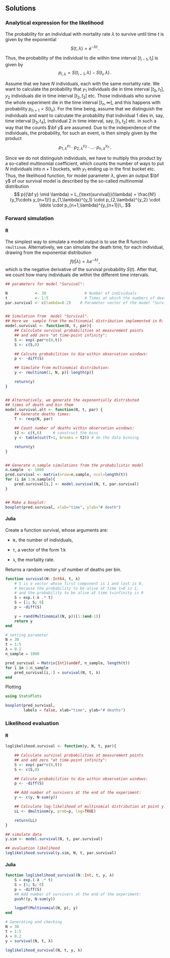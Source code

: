 ## Solutions

### Analytical expression for the likelihood

The probability for an individual with mortality rate $\lambda$ to survive until time $t$ is given by the exponential
$$
S(t,\lambda)=e^{-\lambda t}\,.
$$

Thus, the probability of the individual to die within time interval $[t_{i-1},t_i]$ is given by
$$
p_{i,\lambda}=S(t_{i-1},\lambda) - S(t_i,\lambda)\,.
$$

Assume that we have $N$ individuals, each with the same mortality rate.
We want to calculate the probability that $y_1$ individuals die in time interval $[t_0,t_1]$, $y_2$ individuals die in time interval $[t_2,t_3]$ etc.
Those individuals who survive the whole experiment die in the time interval $[t_n,\infty]$, and this happens with probability $p_{n+1}=S(t_n)$.
For the time being, assume that we distinguish the individuals and want to calculate the probability that individual 1 dies in, say, time interval $[t_3,t_4]$, individual 2 in time interval, say, $[t_1,t_2]$ etc. in such a way that the counts $\bf y$ are assumed.
Due to the independence of the individuals, the probability, for such an event, is then simply given by the product
$$
p_{1,\lambda}^{y_1} \cdot p_{2,\lambda}^{y_2} \cdot \ldots \cdot \, p_{n,\lambda}^{y_n}\,.
$$

Since we do not distinguish individuals, we have to multiply this product by a so-called multinomial coefficient, which counts the number of ways to put $N$ individuals into $n+1$ buckets, with $y_1$ ending up in the first bucket etc.
Thus, the likelihood function, for model parameter $\lambda$, given an output $\bf y$ of our survival model is described by the so-called multinomial distribution
$$
p({\bf y} \mid \lambda) = L_{\text{survival}}(\lambda)
=
\frac{N!}{y_1!\cdots y_{n+1}!} p_{1,\lambda}^{y_1} \cdot p_{2,\lambda}^{y_2} \cdot \ldots \cdot p_{n+1,\lambda}^{y_{n+1}}\,.
$$


### Forward simulation {.tabset}

#### R
The simplest way to simulate a model output is to use the R function `rmultinom`.
Alternatively, we can simulate the death time, for each individual, drawing from the exponential distribution
$$
f(t|\lambda)=\lambda e^{-\lambda t}\,,
$$
which is the negative derivative of the survival probability $S(t)$.
After that, we count how many individuals die within the different time intervals.

```r
## parameters for model "Survival":

N            <- 30                 # Number of individuals
t            <- 1:5                # Times at which the numbers of deaths are counted
par.survival <- c(lambda=0.2)    # Parameter vector of the model "Survival"


## Simulation from  model "Survival".
## Here we  sample from the multinomial distribution implemented in R:
model.survival <- function(N, t, par){
    ## Calculate survival probabilities at measurement points
    ## and add zero "at time-point infinity":
    S <- exp(-par*c(0,t))
    S <- c(S,0)

    ## Calcute probabilities to die within observation windows:
    p <- -diff(S)

    ## Simulate from multinomial distribution:
    y <- rmultinom(1, N, p)[-length(p)]

    return(y)
}


## Alternatively, we generate the exponentially distributed
## times of death and bin them
model.survival.alt <- function(N, t, par) {
    ## Generate deaths times:
    T <- rexp(N, par)

    ## Count number of deaths within observation windows:
    t2 <- c(t,6)     # construct the bins
    y <- table(cut(T+1, breaks = t2)) # do the data binning

    return(y)
}


## Generate n.sample simulations from the probabilistic model
n.sample  <- 1000
pred.survival <- matrix(nrow=n.sample, ncol=length(t))
for (i in 1:n.sample){
	pred.survival[i,] <- model.survival(N, t, par.survival)
}


## Make a boxplot:
boxplot(pred.survival, xlab="time", ylab="# death")
```

#### Julia
Create a function survival, whose arguments are:

* `N,` the number of individuals,

* `t`, a vector of the form 1:k

* `λ`, the mortality rate.

Returns a random vector `y` of number of deaths per bin.
```julia
function survival(N::Int64, t, λ)
    # S is a vector whose first component is 1 and last is 0,
    # because the probability to be alive at time t=0 is 1,
    # and the probability to be alive at time t=infinity is 0
    S = exp.(-λ .* t)
    S = [1; S; 0]
    p = -diff(S)

    y = rand(Multinomial(N, p))[1:(end-1)]
    return y
end

# setting parameter
N = 30
t = 1:5
λ = 0.2
n_sample = 1000

pred_survival = Matrix{Int}(undef, n_sample, length(t))
for i in 1:n_sample
    pred_survival[i,:] = survival(N, t, λ)
end
```
Plotting
```julia
using StatsPlots

boxplot(pred_survival,
        labels = false, xlab="time", ylab="# deaths")

```

### Likelihood evaluation {.tabset}

#### R

```r

loglikelihood.survival <- function(y, N, t, par){

    ## Calculate survival probabilities at measurement points
    ## and add zero "at time-point infinity":
    S <- exp(-par*c(0,t))
    S <- c(S,0)

    ## Calcute probabilities to die within observation windows:
    p <- -diff(S)

    ## Add number of survivors at the end of the experiment:
    y <- c(y, N-sum(y))

    ## Calculate log-likelihood of multinomial distribution at point y:
    LL <- dmultinom(y, prob=p, log=TRUE)

    return(LL)
}

## simulate data
y.sim <- model.survival(N, t, par.survival)

## evaluation likelihood
loglikelihood.survival(y.sim, N, t, par.survival)
```

#### Julia
```julia
function loglikelihood_survival(N::Int, t, y, λ)
    S = exp.(-λ .* t)
    S = [1; S; 0]
    p = -diff(S)
    ## Add number of survivors at the end of the experiment:
    push!(y, N-sum(y))

    logpdf(Multinomial(N, p), y)
end
```
```julia
# Generating and checking
N = 30
t = 1:5
λ = 0.2
y = survival(N, t, λ)

loglikelihood_survival(N, t, y, λ)
```
